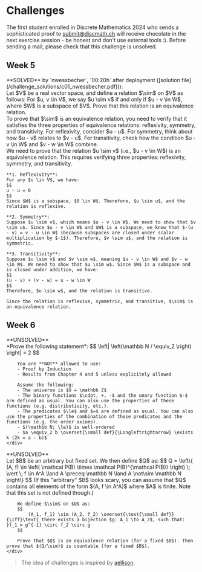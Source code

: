 
# Challenges

The first student enrolled in Discrete Mathematics 2024 who sends a sophisticated proof to [submit@discmath.ch](mailto:submit@discmath.ch) will receive chocolate in the next exercise session - be honest and don't use external tools :). 
Before sending a mail, please check that this challenge is unsolved.


## Week 5
<Callout type='info' emoji="🔓">
**SOLVED** by `nwessbecher`, `00:20h` after deployment ([solution file](/challenge_solutions/c01_nwessbecher.pdf))):
<Problem title="Equivalence Relation on Vector Spaces" source="Tobias Steinbrecher">
  <div label="question">
    Let $V$ be a real vector space, and define a relation $\sim$ on $V$ as follows: For $u, v \in V$, we say $u \sim v$ if and only if $u - v \in W$, where $W$ is a subspace of $V$. Prove that this relation is an equivalence relation.
  </div>
  <div label="hint">
    To prove that $\sim$ is an equivalence relation, you need to verify that it satisfies the three properties of equivalence relations: reflexivity, symmetry, and transitivity. For reflexivity, consider $u - u$. For symmetry, think about how $u - v$ relates to $v - u$. For transitivity, check how the condition $u - v \in W$ and $v - w \in W$ combine.
  </div>
  <div label="answer">
    We need to prove that the relation $u \sim v$ (i.e., $u - v \in W$) is an equivalence relation. This requires verifying three properties: reflexivity, symmetry, and transitivity.

    **1. Reflexivity**:  
    For any $u \in V$, we have:
    $$
    u - u = 0
    $$
    Since $W$ is a subspace, $0 \in W$. Therefore, $u \sim u$, and the relation is reflexive.

    **2. Symmetry**:  
    Suppose $u \sim v$, which means $u - v \in W$. We need to show that $v \sim u$. Since $u - v \in W$ and $W$ is a subspace, we know that $-(u - v) = v - u \in W$ (because subspaces are closed under scalar multiplication by $-1$). Therefore, $v \sim u$, and the relation is symmetric.

    **3. Transitivity**:  
    Suppose $u \sim v$ and $v \sim w$, meaning $u - v \in W$ and $v - w \in W$. We need to show that $u \sim w$. Since $W$ is a subspace and is closed under addition, we have:
    $$
    (u - v) + (v - w) = u - w \in W
    $$
    Therefore, $u \sim w$, and the relation is transitive.

    Since the relation is reflexive, symmetric, and transitive, $\sim$ is an equivalence relation.
  </div>
</Problem>
</Callout>


## Week 6
<Callout type='info' emoji="🔒">
**UNSOLVED**
<Problem title="Two be or not two be" source="Yannick Funke, Max Obreiter">
    <div label="question">
        *Prove the following statement*:
        $$
            \left| \left(\mathbb N / \equiv_2 \right) \right| = 2
        $$

        You are **NOT** allowed to use:
        - Proof by Induction
        - Results from Chapter 4 and 5 unless explicitely allowed

        Assume the following:
        - The universe is $U = \mathbb Z$
        - The binary functions $\cdot, +, -$ and the unary function $-$ are defined as usual. You can also use the properties of these functions (e.g. distributivity, etc.).
        - The predicates $\le$ and $=$ are defined as usual. You can also use the properties of the combination of these predicates and the functions (e.g. the order axioms).
        - $(\mathbb N; \le)$ is well-ordered
        - $a \equiv_2 b \overset{\small def}{\Longleftrightarrow} \exists k (2k = a - b)$
    </div>
</Problem>
</Callout>

<Callout type='info' emoji="🔒">
**UNSOLVED**
<Problem title="Counting the Uncountable" source="Yannick Funke">
    <div label="question">
        Let $B$ be an arbitrary but fixed set. We then define $Q$ as:
        $$
            Q = \left\{ (A, f) \in \left( \mathcal P(B) \times \mathcal P(B)^{\mathcal P(B)} \right) \; \vert \; f \in A^A \land A \preceq \mathbb N \land A \not\sim \mathbb N \right\}
        $$
        (If this "arbitrary" $B$ looks scary, you can assume that $Q$ contains all elements of the form $(A, f \in A^A)$ where $A$ is finite. Note that this set is not defined though.)
        
        We define $\sim$ on $Q$ as:
        $$
            (A_1, f_1) \sim (A_2, f_2) \overset{\text{\small def}}{\iff}\text{ there exists a bijection $g: A_1 \to A_2$, such that: }f_1 = g^{-1} \circ f_2 \circ g
        $$
        
        Prove that $Q$ is an equivalence relation (for a fixed $B$). Then prove that $(Q/\sim)$ is countable (for a fixed $B$).
    </div>
</Problem>
</Callout>

> The idea of challenges is inspired by [aellison](https://n.ethz.ch/~aellison/dm2022/).
